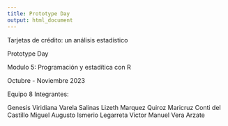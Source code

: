 ---
title: Prototype Day
output: html_document
---

Tarjetas de crédito: un análisis estadístico

Prototype Day

Modulo 5: Programación y estadítica con R

Octubre - Noviembre 2023

Equipo 8
Integrantes:

Genesis Viridiana Varela Salinas
Lizeth Marquez Quiroz
Maricruz Conti del Castillo
Miguel Augusto Ismerio Legarreta
Victor Manuel Vera Arzate